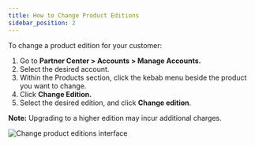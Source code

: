 ```yaml
---
title: How to Change Product Editions
sidebar_position: 2
---
```


To change a product edition for your customer:

1. Go to **Partner Center > Accounts > Manage Accounts.**
2. Select the desired account.
3. Within the Products section, click the kebab menu beside the product you want to change.
4. Click **Change Edition.**
5. Select the desired edition, and click **Change edition**.

**Note:** Upgrading to a higher edition may incur additional charges.

![Change product editions interface](/img/manage-accounts/change-product-editions.png)